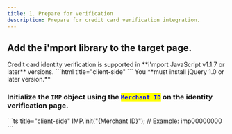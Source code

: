 ```yaml
---
title: 1. Prepare for verification
description: Prepare for credit card verification integration.
---
```



## Add the **i'mport library** to the target page.

<Hint style="info">
  Credit card identity verification is supported in **i'mport JavaScript v1.1.7 or later** versions.
</Hint>

<Tabs>
  <Tab title="HTML">
    ```html title="client-side"
    <!-- jQuery -->
    <script type="text/javascript" src="https://code.jquery.com/jquery-1.12.4.min.js" ></script>
    <!-- iamport.payment.js -->
    <script type="text/javascript" src="https://cdn.iamport.kr/js/iamport.payment-{SDK-latest version}.js"></script>
    ```
  </Tab>
</Tabs>

<Hint style="danger">
  You **must install jQuery 1.0 or later version.**
</Hint>

### Initialize the `IMP` object using the <mark style="color:blue;">**`Merchant ID`**</mark> on the identity verification page.

<Tabs>
  <Tab title="JavaScript">
    ```ts title="client-side"
    IMP.init("{Merchant ID}"); // Example: imp00000000
    ```
  </Tab>
</Tabs>

